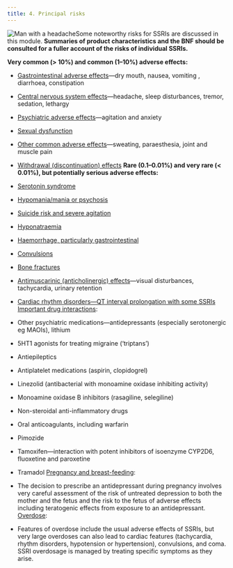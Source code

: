 ```yaml
---
title: 4. Principal risks
---
```



![Man with a headache](../../assets/con131992.jpg)Some noteworthy risks for SSRIs are discussed in this module. **Summaries of product characteristics and the BNF should be consulted for a fuller account of the risks of individual SSRIs.**

**Very common (> 10%) and common (1–10%) adverse effects:**

* [Gastrointestinal adverse effects](/ssri/CON146583_6)—dry mouth, nausea, vomiting , diarrhoea, constipation
* [Central nervous system effects](/ssri/CON146583_7)—headache, sleep disturbances, tremor, sedation, lethargy
* [Psychiatric adverse effects](/ssri/CON146583_8)—agitation and anxiety
* [Sexual dysfunction](/ssri/CON146583_9)
* [Other common adverse effects](/ssri/CON146583_10)—sweating, paraesthesia, joint and muscle pain
* [Withdrawal (discontinuation) effects](/ssri/CON146583_11)
**Rare (0.1–0.01%) and very rare (< 0.01%), but potentially serious adverse effects:**

* [Serotonin syndrome](/ssri/CON146583_12)
* [Hypomania/mania or psychosis](/ssri/CON146583_13)
* [Suicide risk and severe agitation](/ssri/CON146583_14)
* [Hyponatraemia](/ssri/CON146583_15)
* [Haemorrhage, particularly gastrointestinal](/ssri/CON146583_16)
* [Convulsions](/ssri/CON146583_17)
* [Bone fractures](/ssri/CON146583_18)
* [Antimuscarinic (anticholinergic) effects](/ssri/CON146583_19)—visual disturbances, tachycardia, urinary retention
* [Cardiac rhythm disorders—QT interval prolongation with some SSRIs](/ssri/CON146583_20)
[Important drug interactions](/ssri/CON146583_21):

* Other psychiatric medications—antidepressants (especially serotonergic eg MAOIs), lithium
* 5HT1 agonists for treating migraine (‘triptans’)
* Antiepileptics
* Antiplatelet medications (aspirin, clopidogrel)
* Linezolid (antibacterial with monoamine oxidase inhibiting activity)
* Monoamine oxidase B inhibitors (rasagiline, selegiline)
* Non-steroidal anti-inflammatory drugs
* Oral anticoagulants, including warfarin
* Pimozide
* Tamoxifen—interaction with potent inhibitors of isoenzyme CYP2D6, fluoxetine and paroxetine
* Tramadol
[Pregnancy and breast-feeding](/ssri/CON146583_22):

* The decision to prescribe an antidepressant during pregnancy involves very careful assessment of the risk of untreated depression to both the mother and the fetus and the risk to the fetus of adverse effects including teratogenic effects from exposure to an antidepressant.
[Overdose](/ssri/CON146583_23):

* Features of overdose include the usual adverse effects of SSRIs, but very large overdoses can also lead to cardiac features (tachycardia, rhythm disorders, hypotension or hypertension), convulsions, and coma. SSRI overdosage is managed by treating specific symptoms as they arise.
